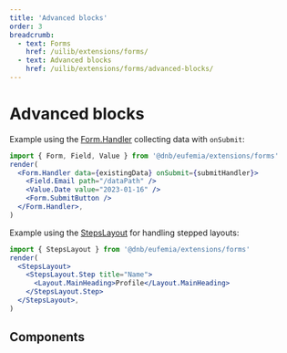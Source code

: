 ```yaml
---
title: 'Advanced blocks'
order: 3
breadcrumb:
  - text: Forms
    href: /uilib/extensions/forms/
  - text: Advanced blocks
    href: /uilib/extensions/forms/advanced-blocks/
---
```



# Advanced blocks

Example using the [Form.Handler](/uilib/extensions/forms/advanced-blocks/Form/Handler) collecting data with `onSubmit`:

```jsx
import { Form, Field, Value } from '@dnb/eufemia/extensions/forms'
render(
  <Form.Handler data={existingData} onSubmit={submitHandler}>
    <Field.Email path="/dataPath" />
    <Value.Date value="2023-01-16" />
    <Form.SubmitButton />
  </Form.Handler>,
)
```

Example using the [StepsLayout](/uilib/extensions/forms/advanced-blocks/StepsLayout) for handling stepped layouts:

```jsx
import { StepsLayout } from '@dnb/eufemia/extensions/forms'
render(
  <StepsLayout>
    <StepsLayout.Step title="Name">
      <Layout.MainHeading>Profile</Layout.MainHeading>
    </StepsLayout.Step>
  </StepsLayout>,
)
```

## Components

<ListAdvancedAPIs />
